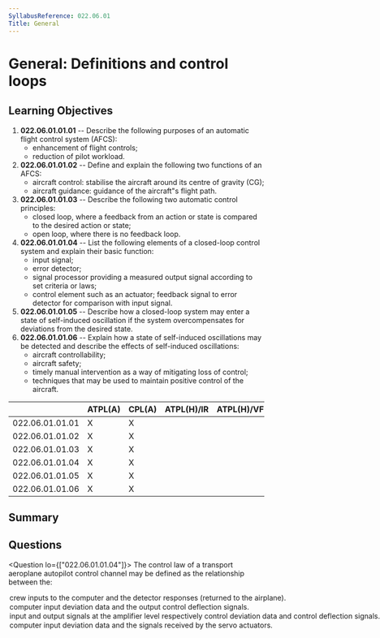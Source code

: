 ```yaml
---
SyllabusReference: 022.06.01
Title: General
---
```


# General: Definitions and control loops

## Learning Objectives

1. **022.06.01.01.01** -- Describe the following purposes of an automatic flight
   control system (AFCS):
   - enhancement of flight controls;
   - reduction of pilot workload.
2. **022.06.01.01.02** -- Define and explain the following two functions of an
   AFCS:
   - aircraft control: stabilise the aircraft around its centre of gravity (CG);
   - aircraft guidance: guidance of the aircraft"s flight path.
3. **022.06.01.01.03** -- Describe the following two automatic control
   principles:
   - closed loop, where a feedback from an action or state is compared to the
     desired action or state;
   - open loop, where there is no feedback loop.
4. **022.06.01.01.04** -- List the following elements of a closed-loop control
   system and explain their basic function:
   - input signal;
   - error detector;
   - signal processor providing a measured output signal according to set
     criteria or laws;
   - control element such as an actuator; feedback signal to error detector for
     comparison with input signal.
5. **022.06.01.01.05** -- Describe how a closed-loop system may enter a state of
   self-induced oscillation if the system overcompensates for deviations from
   the desired state.
6. **022.06.01.01.06** -- Explain how a state of self-induced oscillations may
   be detected and describe the effects of self-induced oscillations:
   - aircraft controllability;
   - aircraft safety;
   - timely manual intervention as a way of mitigating loss of control;
   - techniques that may be used to maintain positive control of the aircraft.

|                 | ATPL(A) | CPL(A) | ATPL(H)/IR | ATPL(H)/VFR | CPL(H) | IR  | CBIR(A) |
| --------------- | ------- | ------ | ---------- | ----------- | ------ | --- | ------- |
| 022.06.01.01.01 | X       | X      |            |             |        | X   |         |
| 022.06.01.01.02 | X       | X      |            |             |        | X   |         |
| 022.06.01.01.03 | X       | X      |            |             |        |     |         |
| 022.06.01.01.04 | X       | X      |            |             |        |     |         |
| 022.06.01.01.05 | X       | X      |            |             |        |     |         |
| 022.06.01.01.06 | X       | X      |            |             |        |     |         |

## Summary

## Questions

<Question lo={["022.06.01.01.04"]}>
  <Text variant="oneCorrect">
    The control law of a transport aeroplane autopilot control channel may be
    defined as the relationship between the:
  </Text>
  <Option>
    crew inputs to the computer and the detector responses (returned to the
    airplane).
  </Option>
  <Option alwaysCorrect>
    computer input deviation data and the output control deflection signals.
  </Option>
  <Option>
    input and output signals at the amplifier level respectively control
    deviation data and control deflection signals.
  </Option>
  <Option>
    computer input deviation data and the signals received by the servo
    actuators.
  </Option>
</Question>
